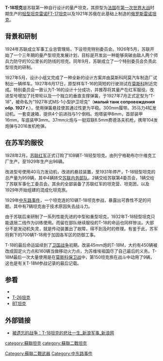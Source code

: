 {{noteTA |G1=軍事 }}
{{Infobox weapon
|is_vehicle=yes |名稱= T-18坦克 </small> [[File:Flag_of_the_Soviet_Union.svg|30px]]<br />Light Tank
|圖片= [[File:T-18-Kubinka1.jpg|right]]  
|照片說明= 展示於[[库宾卡坦克博物馆|库宾卡坦克博物馆]]的T-18坦克
|類型= [[轻型坦克|轻型坦克]]
|服役= 1928年-1941年
|產量= 959輛
|用戶= {{flag|Soviet Union}}
|乘員= 2人 
|重量= 4.76噸 
|引擎馬力=GAZ M1(55匹) 
|馬力/重量=  11.56匹/噸
|懸掛= T-18
|平地時速= 32公里/小時
|裝甲= 16/16/16mm(前/側/後)(車身)<br />16/16/16mm(前/側/後)(炮塔)
|主要= [[1930年型(1-K)37公厘戰防炮|M1930(B-3)戰車炮]]<br />
[[1932年型45公厘(19-K)反戰車炮|M1932(20-K)戰車炮]]
|次要= 1×6.5mm[[费德洛夫M1916自动步枪|费德洛夫M1916自动步枪]] }}
{{commonscat|T-18 tanks}}

'''T-18坦克'''是苏联第一种自行设计的量产坦克，其原型为[[法国|法国]]在[[第一次世界大战|第一次世界大战]]时期生产的[[轻型坦克|轻型坦克]][[雷诺FT-17坦克|雷诺FT-17坦克]]以及1921年苏俄在此基础上制造的[[俄罗斯雷诺坦克|俄罗斯雷诺坦克]]。

== 背景和研制 ==
1924年苏联成立军事工业总管理局，下设坦克特别委员会。1926年5月，苏联开始了一个三年期的量产型坦克发展计划，目标是开发出一种能够突破由敌人两个师兵力防守的10公里长的防线的坦克。同年9月，苏联成立了一个特别委员会负责此型坦克的研制。

1927年5月，设计小组又完成了一种全新的设计方案并由莫斯科阿莫汽车制造厂试制出一辆样车。1927年6月17日，原型样车T-16的简短的行驶测试在[[莫斯科|莫斯科]]附近完成。特别委员会一致认为T-16的设计十分成功，并推荐将其量产在红军服役。改进型号增加了托带轮以及一个独立的垂直支撑弹簧，于1927年7月正式定型为“T-18”，被命名为“1927年式MS-1小型护卫坦克”（'''малый танк сопровождения обр. 1927 г.'''）。使用弹簧悬挂使其通过性更为平稳。300mm履带。35马力4缸发动机。一套变速箱，提供4个前进挡与1个倒档。炮塔装甲8mm，首部装甲16mm，车底装甲3mm。37mm火炮与一挺双联6.5mm费德洛夫机枪，携带104发炮弹与2016发机枪弹。

== 在苏军的服役 ==
1928年2月，[[苏联红军|苏联红军]]正式订购了108辆T-18轻型坦克。由列宁格勒布尔什维克工厂生产。至1929年生产出96辆。

改进型号使用40马力发动机，改进的悬挂装置，至1931年停产，T-18轻型坦克的总产量为959辆，其中4辆转交[[苏联内务部队|苏联内务部队]]，2辆交给苏联第4委员会，1辆交给了苏联军事化工委员会。其余的全部装备了苏联红军的坦克营、坦克团，以及1929年开始组建的混成化坦克旅。

1929年[[中东路事件|中东路事件]]，一个坦克连的10辆T-18坦克参战，暴露出可靠性不足的问题。其中有7辆坦克由于技术原因失去战斗力。

由于苏联后来研制了一系列性能先进的中型和重型坦克，1932年T-18轻型坦克只能退居二线作为训练使用。而留在部队继续服役的T-18的命运也同样惨淡。大部分不是发动机失灵，就是传动装置出了故障，得不到及时的修理。有鉴于此，苏军将剩下的700辆T-18用于加固各军区的防御工事。

T-18的最后命运延续到了[[苏联卫国战争|卫国战争]]初期。改装45mm炮的T-18M，大约有450辆被改成固定火力点和160辆当做移动火力点，为苏维埃祖国尽了自己最后的义务。T-18M最后一次大量使用是在[[莫斯科保卫战|莫斯科保卫战]]中，第150坦克旅在战斗中动用了9辆，这也是有关T-18M参战记录的最后记载。
== 参看 ==
*{{link-ru|T-19坦克|Т-19}}
*[[T-26坦克|T-26坦克]]
*[[BT坦克|BT坦克]]
== 外部链接 ==
*[http://mil.news.sina.com.cn/2005-01-12/1050258028.html 被遗忘的战争：T-18坦克的悲壮一生_新浪军事_新浪网]{{Wayback|url=http://mil.news.sina.com.cn/2005-01-12/1050258028.html |date=20160304203916 }}

[[category:蘇聯坦克|category:蘇聯坦克]]
[[Category:蘇聯二戰武器|Category:蘇聯二戰武器]]
[[category:蘇聯二戰坦克|category:蘇聯二戰坦克]]
[[Category:中东路事件|Category:中东路事件]]

{{战间期苏联装甲车}}
{{WWIISovAFVs}}
{{模板:蘇聯裝甲戰鬥車輛}}